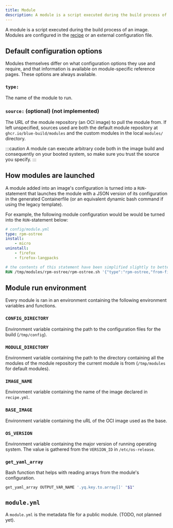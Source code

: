 ```yaml
---
title: Module
description: A module is a script executed during the build process of an image.
---
```


A module is a script executed during the build process of an image. Modules are configured in the [recipe](/reference/recipe/) or an external configuration file.

## Default configuration options

Modules themselves differ on what configuration options they use and require, and that information is available on module-specific reference pages. These options are always available.

### `type:`

The name of the module to run.

### `source:` (optional) (not implemented)

The URL of the module repository (an OCI image) to pull the module from. If left unspecified, sources used are both the default module repository at `ghcr.io/blue-build/modules` and the custom modules in the local `modules/` directory.

:::caution
A module can execute arbitrary code both in the image build and consequently on your booted system, so make sure you trust the source you specify.
:::

## How modules are launched

A module added into an image's configuration is turned into a `RUN`-statement that launches the module with a JSON version of its configuration in the generated Containerfile (or an equivalent dynamic bash command if using the legacy template).

For example, the following module configuration would be would be turned into the `RUN`-statement below:
```yaml
# config/module.yml
type: rpm-ostree
install:
    - micro
uninstall:
    - firefox
    - firefox-langpacks
```
```dockerfile title="Containerfile"
# the contents of this statement have been simplified slightly to better illustrate the topic on hand
RUN /tmp/modules/rpm-ostree/rpm-ostree.sh '{"type":"rpm-ostree,"from-file":"module.yml","repos":null,"install":["micro"],"remove":["firefox","firefox-langpacks"]}'
```

## Module run environment

Every module is ran in an environment containing the following environment variables and functions.

### `CONFIG_DIRECTORY`

Environment variable containing the path to the configuration files for the build (`/tmp/config`).

### `MODULE_DIRECTORY`

Environment variable containing the path to the directory containing all the modules of the module repository the current module is from (`/tmp/modules` for default modules).

### `IMAGE_NAME`

Environment variable containing the name of the image declared in `recipe.yml`.

### `BASE_IMAGE`

Environment variable containing the uRL of the OCI image used as the base.

### `OS_VERSION`

Environment variable containing the major version of running operating system. The value is gathered from the `VERSION_ID` in `/etc/os-release`.

### `get_yaml_array`

Bash function that helps with reading arrays from the module's configuration.
```bash frame="none"
get_yaml_array OUTPUT_VAR_NAME '.yq.key.to.array[]' "$1"
```

## `module.yml`

A `module.yml` is the metadata file for a public module. (TODO, not planned yet).
